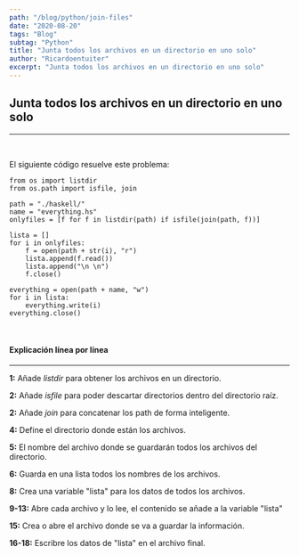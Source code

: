```yaml
---
path: "/blog/python/join-files"
date: "2020-08-20"
tags: "Blog"
subtag: "Python"
title: "Junta todos los archivos en un directorio en uno solo"
author: "Ricardoentuiter"
excerpt: "Junta todos los archivos en un directorio en uno solo"
---
```


## Junta todos los archivos en un directorio en uno solo

---
<br/>

El siguiente código resuelve este problema: 

```python{numberLines: true}
from os import listdir   
from os.path import isfile, join

path = "./haskell/"
name = "everything.hs"
onlyfiles = [f for f in listdir(path) if isfile(join(path, f))]

lista = []
for i in onlyfiles:
    f = open(path + str(i), "r")
    lista.append(f.read())
    lista.append("\n \n")
    f.close()

everything = open(path + name, "w")
for i in lista:
    everything.write(i)
everything.close()
```
<br/>

#### Explicación línea por línea
---

**1:** Añade *listdir* para obtener los archivos en un directorio.

**2:** Añade *isfile* para poder descartar directorios dentro del directorio raíz.

**2:** Añade *join* para concatenar los path de forma inteligente.

**4:** Define el directorio donde están los archivos.

**5:** El nombre del archivo donde se guardarán todos los archivos del directorio.

**6:** Guarda en una lista todos los nombres de los archivos.

**8:** Crea una variable "lista" para los datos de todos los archivos.

**9-13:** Abre cada archivo y lo lee, el contenido se añade a la variable "lista"

**15:** Crea o abre el archivo donde se va a guardar la información.

**16-18:** Escribre los datos de "lista" en el archivo final.